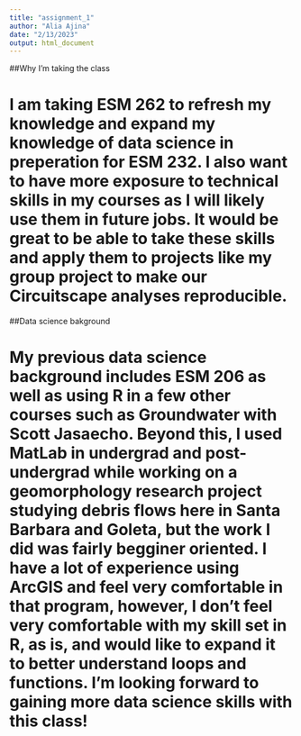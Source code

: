 ```yaml
---
title: "assignment_1"
author: "Alia Ajina"
date: "2/13/2023"
output: html_document
---
```


##Why I'm taking the class

# I am taking ESM 262 to refresh my knowledge and expand my knowledge of data science in preperation for ESM 232. I also want to have more exposure to technical skills in my courses as I will likely use them in future jobs. It would be great to be able to take these skills and apply them to projects like my group project to make our Circuitscape analyses reproducible.

##Data science bakground

# My previous data science background includes ESM 206 as well as using R in a few other courses such as Groundwater with Scott Jasaecho. Beyond this, I used MatLab in undergrad and post-undergrad while working on a geomorphology research project studying debris flows here in Santa Barbara and Goleta, but the work I did was fairly begginer oriented. I have a lot of experience using ArcGIS and feel very comfortable in that program, however, I don't feel very comfortable with my skill set in R, as is, and would like to expand it to better understand loops and functions. I'm looking forward to gaining more data science skills with this class!